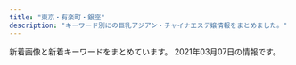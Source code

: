 ```yaml
---
title: "東京・有楽町・銀座"
description: "キーワード別にの巨乳アジアン・チャイナエステ嬢情報をまとめました。"
---
```


新着画像と新着キーワードをまとめています。
2021年03月07日の情報です。

<DmmAffiliateIns />
<KeywordTable
  shops={
    [
    {
        "name": "\u3086\u3089\u308a\u9999",
        "url": "http://yurarika.work/",
        "keywords": {
            "C": 14,
            "85": 10,
            "88": 6,
            "D": 6,
            "86": 4
        },
        "img_links": [
            "http://yurarika.work/staff/rara.jpg",
            "http://yurarika.work/staff/aya1.jpg",
            "http://yurarika.work/staff/rara2.jpg",
            "http://yurarika.work/img/all/loader.png",
            "http://yurarika.work/staff/mika1.jpg",
            "http://yurarika.work/staff/mika2.jpg",
            "http://yurarika.work/staff/rara1.jpg",
            "http://yurarika.work/staff/aya2.jpg",
            "http://yurarika.work/staff/mirai1.jpg",
            "http://yurarika.work/staff/aya.jpg",
            "http://yurarika.work/staff/mika.jpg",
            "http://yurarika.work/staff/mirai.jpg",
            "http://yurarika.work/staff/mirai2.jpg"
        ],
        "station": "\u6c34\u5929\u5bae\u524d\u99c58\u756a\u51fa\u53e3"
    },
    {
        "url": "http://cocosia-massage.work/",
        "name": "COCOSIA",
        "station": "\u4eba\u5f62\u753a\u99c5A1\u51fa\u53e3",
        "img_links": [
            "http://cocosia-massage.work/img/conc.jpg",
            "http://cocosia-massage.work/img/st1.jpg",
            "http://cocosia-massage.work/img/cncp.jpg",
            "http://cocosia-massage.work/img/st2.jpg",
            "http://cocosia-massage.work/sp/img/acc.jpg",
            "http://cocosia-massage.work/sp/img/t-t.jpg",
            "http://cocosia-massage.work/sp/img/sys.jpg",
            "http://cocosia-massage.work/img/st3.jpg",
            "http://cocosia-massage.work/sp/img/st2.jpg",
            "http://cocosia-massage.work/img/sta6.jpg",
            "http://cocosia-massage.work/img/news.jpg",
            "http://cocosia-massage.work/sp/img/st1.jpg",
            "http://cocosia-massage.work/img/sta4.jpg",
            "http://cocosia-massage.work/img/head2.jpg",
            "http://cocosia-massage.work/sp/img/cam2.jpg",
            "http://cocosia-massage.work/sp/img/cam4.jpg",
            "http://cocosia-massage.work/sp/img/p-6.jpg",
            "http://cocosia-massage.work/img/r9.jpg",
            "http://cocosia-massage.work/sp/img/p-5.jpg",
            "http://cocosia-massage.work/sp/img/t-s.jpg",
            "http://cocosia-massage.work/sp/img/cam3.jpg",
            "http://cocosia-massage.work/img/xmas.png",
            "http://cocosia-massage.work/sp/img/st4.jpg",
            "http://cocosia-massage.work/img/sta3.jpg",
            "http://cocosia-massage.work/sp/img/t-r.jpg",
            "http://cocosia-massage.work/sp/img/info.jpg",
            "http://cocosia-massage.work/sp/img/p-4.jpg",
            "http://cocosia-massage.work/sp/img/botton.jpg",
            "http://cocosia-massage.work/sp/img/t-t2.jpg",
            "http://cocosia-massage.work/sp/img/p-3.jpg",
            "http://cocosia-massage.work/sp/img/st6.jpg",
            "http://cocosia-massage.work/img/nos.jpg",
            "http://cocosia-massage.work/img/sta1.jpg",
            "http://cocosia-massage.work/sp/img/rec.jpg",
            "http://cocosia-massage.work/img/acc.jpg",
            "http://cocosia-massage.work/sp/img/st3.jpg",
            "http://cocosia-massage.work/img/newf.jpg",
            "http://cocosia-massage.work/img/fla-2.jpg",
            "http://cocosia-massage.work/sp/img/cam1.jpg",
            "http://cocosia-massage.work/img/st4.jpg",
            "http://cocosia-massage.work/sp/img/pc.jpg",
            "http://cocosia-massage.work/sp/img/qr.jpg",
            "http://cocosia-massage.work/sp/img/st5.jpg",
            "http://cocosia-massage.work/img/st6.jpg",
            "http://cocosia-massage.work/img/st5.jpg",
            "http://cocosia-massage.work/img/sta5.jpg",
            "http://cocosia-massage.work/img/sta2.jpg",
            "http://cocosia-massage.work/img/fla-1.jpg"
        ],
        "keywords": {
            "C": 22,
            "D": 8,
            "85": 16,
            "E": 2,
            "87": 2,
            "88": 5,
            "F": 5
        }
    },
    {
        "img_links": [
            "http://koikst.xyz/_src/20886235/t02200330_0640096013249885015.jpg",
            "http://koikst.xyz/_src/51067433/wechatimg726.jpg",
            "http://koikst.xyz/_src/20886287/9c88380aa0315ec9292225a3223d62d9.jpg",
            "http://koikst.xyz/_src/20886231/_dsf0770_pp.jpg",
            "http://koikst.xyz/_src/20886035/up.png",
            "http://koikst.xyz/_src/20886066/slider2.png",
            "http://koikst.xyz/_src/20886009/img_2917.jpg",
            "http://koikst.xyz/_src/20886065/index_38.png",
            "http://koikst.xyz/_src/20886008/_k3_6019.jpg",
            "http://koikst.xyz/_src/20886092/therapist-ito.jpg",
            "http://sunflower.jp.net/6.jpg",
            "http://koikst.xyz/_src/20886310/wechatimg405.jpg",
            "http://koikst.xyz/_src/20886233/906ab10dd05fdcaee1fa99bd6e5779ea.jpg",
            "http://koikst.xyz/_src/20886308/t02200330_0640096013249885015.jpg",
            "http://sunflower.jp.net/5.jpg",
            "http://koikst.xyz/_src/51067437/wechatimg724.jpg",
            "http://koikst.xyz/_src/20885997/up.png",
            "http://koikst.xyz/_src/20886061/index_34.png",
            "http://koikst.xyz/_src/20886111/_dsf0778_pp.jpg",
            "http://koikst.xyz/_src/20886211/07958eda583eff2b24876adf03c0a434.jpg",
            "http://koikst.xyz/_src/20886300/media-20170919.jpg",
            "http://koikst.xyz/_src/20885836/sign.jpg",
            "http://sunflower.jp.net/3.jpg",
            "http://koikst.xyz/_src/51067435/wechatimg725.jpg",
            "http://koikst.xyz/_src/20886006/wechatimg36.jpg",
            "http://koikst.xyz/_src/20885811/up.png",
            "http://koikst.xyz/_src/20885845/up.png",
            "http://koikst.xyz/_src/20886058/sign.png",
            "http://koikst.xyz/_src/20886062/index_35.png",
            "http://koikst.xyz/_src/20886283/img20170527114635169213.png",
            "http://koikst.xyz/_src/20886060/index_33.png",
            "http://koikst.xyz/_src/20886229/_dsf0778_pp.jpg",
            "http://koikst.xyz/_src/20886019/up.png",
            "http://koikst.xyz/_src/20886222/up.png",
            "http://koikst.xyz/_src/20886303/07958eda583eff2b24876adf03c0a434.jpg",
            "http://koikst.xyz/_src/20886103/up.png",
            "http://koikst.xyz/_src/51067440/wechatimg723.jpg",
            "http://koikst.xyz/_src/20886122/up.png",
            "http://koikst.xyz/_src/20886059/sign.png",
            "http://koikst.xyz/_src/20886063/index_36.png",
            "http://koikst.xyz/_src/20886007/_k3_6020.jpg",
            "http://koikst.xyz/_src/20885828/up.png",
            "http://koikst.xyz/_src/20886005/wechatimg35.jpg",
            "http://koikst.xyz/_src/21089124/img20180325193504865361.png",
            "http://koikst.xyz/_src/20886148/therapist-ito.jpg",
            "http://koikst.xyz/_src/20885809/www.cman.png",
            "http://koikst.xyz/_src/20886010/img_3017.jpg",
            "http://sunflower.jp.net/1.jpg",
            "http://koikst.xyz/_src/20886305/therapist-ito.jpg",
            "http://koikst.xyz/_src/20886064/index_37.png",
            "http://koikst.xyz/_src/20991736/t02200330_0640096013249885015.jpg",
            "http://sunflower.jp.net/2.jpg"
        ],
        "station": "JR\u6771\u4eac\u99c5\u516b\u91cd\u6d32\u53e3",
        "keywords": {
            "C": 2,
            "85": 2,
            "E": 3,
            "89": 3
        },
        "url": "http://koikst.xyz/",
        "name": "\u60a0"
    },
    {
        "img_links": [
            "https://melodyspa.tokyo/images/share/pagetop.png",
            "https://melodyspa.tokyo/images/st/yuna.jpg",
            "https://melodyspa.tokyo/images/st/you.jpg",
            "https://melodyspa.tokyo/images/st/yuna2.jpg",
            "https://melodyspa.tokyo/images/st/you2.jpg",
            "https://melodyspa.tokyo/images/st/mina2.jpg",
            "https://melodyspa.tokyo/images/st/ringo.jpg",
            "https://melodyspa.tokyo/images/st/yuna1.jpg",
            "https://melodyspa.tokyo/images/st/rui.jpg",
            "https://melodyspa.tokyo/images/st/miho.jpg",
            "https://melodyspa.tokyo/images/st/rara2.jpg",
            "https://melodyspa.tokyo/images/st/rui2.jpg",
            "https://melodyspa.tokyo/images/st/risa.jpg",
            "https://melodyspa.tokyo/images/st/you3.jpg",
            "https://melodyspa.tokyo/images/topimage/topimage.jpg",
            "https://melodyspa.tokyo/images/st/mina.jpg"
        ],
        "station": "JR\u65b0\u65e5\u672c\u6a4b\u99c56\u756a\u51fa\u53e3",
        "name": "Melody Spa -\u30e1\u30ed\u30c7\u30a3 \u30b9\u30d1-",
        "keywords": {
            "F": 2,
            "C": 30,
            "86": 4
        },
        "url": "https://melodyspa.tokyo/"
    },
    {
        "img_links": [
            "http://ginzamassage.net/user_data/00000121.jpg",
            "http://ginzamassage.net/user_data/00000235.jpg",
            "http://ginzamassage.net/user_data/00000216.jpg",
            "http://ginzamassage.net/user_data/00000146.jpg",
            "http://ginzamassage.net/user_data/00000140.jpg",
            "http://ginzamassage.net/user_data/00000148.png",
            "http://ginzamassage.net/user_data/00000232.jpg",
            "http://ginzamassage.net/user_data/00000129.jpg",
            "http://ginzamassage.net/user_data/00000225.jpg",
            "http://ginzamassage.net/user_data/00000103.jpg",
            "http://ginzamassage.net/user_data/00000099.jpg",
            "http://ginzamassage.net/user_data/00000139.jpg",
            "http://ginzamassage.net/user_data/00000123.jpg",
            "http://ginzamassage.net/user_data/00000114.jpg",
            "http://ginzamassage.net/user_data/00000233.jpg",
            "http://ginzamassage.net/user_data/00000117.jpg",
            "http://ginzamassage.net/user_data/00000109.jpg",
            "http://ginzamassage.net/user_data/00000238.jpg",
            "http://ginzamassage.net/user_data/00000127.jpg",
            "http://ginzamassage.net/user_data/00000218.jpg",
            "http://ginzamassage.net/user_data/00000144.jpg",
            "http://ginzamassage.net/user_data/00000138.jpg",
            "http://ginzamassage.net/user_data/00000145.jpg",
            "http://ginzamassage.net/user_data/00000131.jpg",
            "http://ginzamassage.net/user_data/00000105.jpg",
            "http://ginzamassage.net/user_data/00000106.jpg",
            "http://ginzamassage.net/user_data/00000142.jpg",
            "http://ginzamassage.net/user_data/00000136.jpg",
            "http://ginzamassage.net/user_data/00000097.jpg",
            "http://ginzamassage.net/user_data/00000132.jpg",
            "http://ginzamassage.net/user_data/00000141.jpg",
            "http://ginzamassage.net/images/1.jpg",
            "http://ginzamassage.net/user_data/00000147.jpg",
            "http://ginzamassage.net/user_data/00000104.jpg",
            "http://ginzamassage.net/user_data/00000228.jpg",
            "http://ginzamassage.net/user_data/00000115.jpg",
            "http://ginzamassage.net/user_data/00000184.jpg",
            "http://ginzamassage.net/user_data/00000143.jpg",
            "http://ginzamassage.net/user_data/00000126.jpg",
            "http://ginzamassage.net/user_data/00000100.jpg",
            "http://ginzamassage.net/user_data/00000217.jpg",
            "http://ginzamassage.net/images/noimg.png",
            "http://ginzamassage.net/user_data/00000102.jpg",
            "http://ginzamassage.net/user_data/00000237.jpg",
            "http://ginzamassage.net/user_data/00000133.jpg",
            "http://ginzamassage.net/user_data/00000149.jpg",
            "http://ginzamassage.net/user_data/00000134.jpg",
            "http://ginzamassage.net/user_data/00000130.jpg",
            "http://ginzamassage.net/user_data/00000125.jpg",
            "http://ginzamassage.net/user_data/00000135.jpg",
            "http://ginzamassage.net/user_data/00000124.jpg",
            "http://ginzamassage.net/user_data/00000153.jpg",
            "http://ginzamassage.net/user_data/00000128.jpg",
            "http://ginzamassage.net/user_data/00000226.jpg",
            "http://ginzamassage.net/user_data/00000101.jpg",
            "http://ginzamassage.net/user_data/00000116.jpg",
            "http://ginzamassage.net/user_data/00000137.jpg"
        ],
        "name": "\u91d1\u306e\u83ef",
        "station": "\u6771\u9280\u5ea7\u99c55\u756a\u51fa\u53e3",
        "url": "http://ginzamassage.net",
        "keywords": {
            "\u80f8": 7,
            "\u4e73": 1
        }
    },
    {
        "url": "http://tokyo-relaxtime.asia/",
        "name": "Evergrace-\u30a8\u30d0\u30fc\u30b0\u30ec\u30fc\u30b9-",
        "station": "\u6771\u65e5\u672c\u6a4b\u99c5A2\u51fa\u53e3",
        "keywords": {},
        "img_links": [
            "http://tokyo-relaxtime.asia/img/cast/miki-01.jpg",
            "http://tokyo-relaxtime.asia/img/cast/ai-01.jpg",
            "http://tokyo-relaxtime.asia/img/tw_mark.png",
            "http://tokyo-relaxtime.asia/img/slick/st-1.jpg",
            "http://tokyo-relaxtime.asia/img/cast/yuka-02.jpg",
            "http://tokyo-relaxtime.asia/img/interior/lobby-1.jpg",
            "http://tokyo-relaxtime.asia/img/slick/st-4.jpg",
            "http://tokyo-relaxtime.asia/img/cast/ai-02.jpg",
            "http://tokyo-relaxtime.asia/img/cast/alice-01.jpg",
            "http://tokyo-relaxtime.asia/img/cast/momo-03.jpg",
            "http://tokyo-relaxtime.asia/img/slick/st-3.jpg",
            "http://tokyo-relaxtime.asia/img/cast/ai-03.jpg",
            "http://tokyo-relaxtime.asia/img/slick/st-6.jpg",
            "http://tokyo-relaxtime.asia/img/interior/corridor-1.jpg",
            "http://tokyo-relaxtime.asia/img/cast/alice-03.jpg",
            "http://tokyo-relaxtime.asia/img/cast/yuka-03.jpg",
            "http://tokyo-relaxtime.asia/img/cast/momo-04.jpg",
            "http://tokyo-relaxtime.asia/img/cast/momo-02.jpg",
            "http://tokyo-relaxtime.asia/img/cast/miki-04.jpg",
            "http://tokyo-relaxtime.asia/img/cast/miki-02.jpg",
            "http://tokyo-relaxtime.asia/img/cast/ai-04.jpg",
            "http://tokyo-relaxtime.asia/img/cast/yuka-01.jpg",
            "http://tokyo-relaxtime.asia/img/cast/alice-04.jpg",
            "http://tokyo-relaxtime.asia/img/cast/alice-02.jpg",
            "http://tokyo-relaxtime.asia/img/cast/miki-03.jpg",
            "http://tokyo-relaxtime.asia/img/cast/yuka-04.jpg",
            "http://tokyo-relaxtime.asia/img/cast/momo-01.jpg",
            "http://tokyo-relaxtime.asia/img/slick/st-5.jpg"
        ]
    },
    {
        "keywords": {
            "86": 100,
            "85": 25,
            "D": 125
        },
        "url": "https://mens-esthe.jpn.vin/",
        "station": "JR\u6771\u4eac\u99c5\u516b\u91cd\u6d32\u5317\u53e3",
        "name": "\u6771\u4eac\u65e5\u672c\u6a4b\u30e1\u30f3\u30ba\u30a8\u30b9\u30c6",
        "img_links": [
            "https://mens-esthe.jpn.vin/images/sp_photo_1.jpg",
            "https://mens-esthe.jpn.vin/images/nav_link05.png",
            "https://mens-esthe.jpn.vin/images/sp_tit_pick.jpg",
            "https://mens-esthe.jpn.vin/images/nav_link02.png",
            "https://mens-esthe.jpn.vin/images/sp_tit_info.jpg",
            "https://mens-esthe.jpn.vin/images/sp_tit_staff.jpg",
            "https://mens-esthe.jpn.vin/images/nav_link04.png",
            "https://mens-esthe.jpn.vin/photos/sites/4/2020/12/2020121102501422.jpg",
            "https://mens-esthe.jpn.vin/images/nav_link08.png",
            "https://mens-esthe.jpn.vin/images/room1.jpg",
            "https://mens-esthe.jpn.vin/images/tit_pick.jpg",
            "https://mens-esthe.jpn.vin/images/tit_face.jpg",
            "https://mens-esthe.jpn.vin/images/photo_1.jpg",
            "https://mens-esthe.jpn.vin/images/nav_link06.png",
            "https://mens-esthe.jpn.vin/photos/sites/4/2020/12/2020121102464663.jpg",
            "https://mens-esthe.jpn.vin/images/nav_link03.png",
            "https://mens-esthe.jpn.vin/images/sp_end.png",
            "https://mens-esthe.jpn.vin/images/tit_staff.jpg",
            "https://mens-esthe.jpn.vin/photos/sites/4/2020/12/2020121102483539.jpg",
            "https://mens-esthe.jpn.vin/images/tit_staff02.jpg",
            "https://mens-esthe.jpn.vin/images/navbar-top.jpg",
            "https://mens-esthe.jpn.vin/images/room2.jpg",
            "https://mens-esthe.jpn.vin/photos/sites/4/2020/12/2020121102462172.jpg",
            "https://mens-esthe.jpn.vin/images/sp_tit_link.jpg",
            "https://mens-esthe.jpn.vin/images/nav_link07.png",
            "https://mens-esthe.jpn.vin/images/nav_link01.png",
            "https://mens-esthe.jpn.vin/images/side_mobile.jpg",
            "https://mens-esthe.jpn.vin/images/tit_link.jpg",
            "https://mens-esthe.jpn.vin/images/end.png",
            "https://mens-esthe.jpn.vin/images/top.png",
            "https://mens-esthe.jpn.vin/photos/sites/4/2020/12/202012110248090.jpg",
            "https://mens-esthe.jpn.vin/images/tit_info.jpg",
            "https://mens-esthe.jpn.vin/images/sp_tit_staff02.jpg"
        ]
    },
    {
        "img_links": [
            "http://arm-heal.com/i/files/homeimg.jpg",
            "http://arm-heal.com/img/ttl_rec.png",
            "http://arm-heal.com/staff/miya/01mb.jpg",
            "http://arm-heal.com/staff/yuki/01.jpg",
            "http://arm-heal.com/staff/emi/01mb.jpg",
            "http://arm-heal.com/pic/topimg5.png",
            "http://arm-heal.com/pic/topimg3.png",
            "http://arm-heal.com/staff/aya/01mb.jpg",
            "http://arm-heal.com/staff/emi/01.jpg",
            "http://arm-heal.com/staff/miki/01mb.jpg",
            "http://arm-heal.com/pic/topimg4.png",
            "http://arm-heal.com/staff/yuuyuu/01mb.jpg",
            "http://arm-heal.com/img/ttl_staff.jpg",
            "http://arm-heal.com/img/ttl_mobile.png",
            "http://arm-heal.com/pic/topimg2.png",
            "http://arm-heal.com/staff/aya/01.jpg",
            "http://arm-heal.com/pic/head.jpg",
            "http://arm-heal.com/staff/miya/01.jpg",
            "http://arm-heal.com/img/att.png",
            "http://arm-heal.com/staff/yuki/01mb.jpg",
            "http://arm-heal.com/pic/topimg1.png",
            "http://arm-heal.com/staff/miki/01.jpg",
            "http://arm-heal.com/staff/yuuyuu/01.jpg",
            "http://arm-heal.com/img/corona.png"
        ],
        "keywords": {
            "C": 15
        },
        "name": "\u7d05\u8449",
        "url": "http://arm-heal.com/",
        "station": "\u516b\u4e01\u5800\u99c5A5\u53e3"
    },
    {
        "url": "https://est-tiara.info/",
        "station": "\u6771\u9280\u5ea7\u99c5A7\u51fa\u53e3",
        "name": "Tiara-\u30c6\u30a4\u30a2\u30e9-",
        "keywords": {
            "87": 1,
            "C": 1,
            "D": 4,
            "89": 1,
            "E": 1
        },
        "img_links": [
            "https://est-tiara.info/staffPhoto/s20210304095845.jpg",
            "https://est-tiara.info/images/gallery/r6.jpg",
            "https://est-tiara.info/staffPhoto/b20210304095623.jpg",
            "https://est-tiara.info/staffPhoto/s20201016083614.jpg",
            "https://est-tiara.info/uploadfiles/Image/image(3).png",
            "https://est-tiara.info/uploadfiles/Image/image.png",
            "https://est-tiara.info/images/gallery/r5.jpg",
            "https://est-tiara.info/staffPhoto/s20201016083828.jpg",
            "https://est-tiara.info/images/gallery/r3.jpg",
            "https://est-tiara.info/uploadfiles/Image/image(1).png",
            "https://est-tiara.info/js/sliderLine/slide_prev.png",
            "https://est-tiara.info/images/mobile.png",
            "https://est-tiara.info/staffPhoto/s20210304095739.jpg",
            "https://est-tiara.info/staffPhoto/s20210304100121.jpg",
            "https://est-tiara.info/staffPhoto/s20210304095623.jpg",
            "https://est-tiara.info/images/gallery/r2.jpg",
            "https://est-tiara.info/staffPhoto/b20210304095739.jpg",
            "https://est-tiara.info/staffPhoto/b20201016083614.jpg",
            "https://est-tiara.info/images/gallery/r1.jpg",
            "https://est-tiara.info/uploadfiles/Image/campaignEstTiaraInfo.jpg",
            "https://est-tiara.info/uploadfiles/Image/image(4).png",
            "https://est-tiara.info/images/gallery/r8.jpg",
            "https://est-tiara.info/images/gallery/r7.jpg",
            "https://est-tiara.info/staffPhoto/s20210304100038.jpg",
            "https://est-tiara.info/images/returnBtn.png",
            "https://est-tiara.info/uploadfiles/Image/image(2).png",
            "https://est-tiara.info/staffPhoto/b20201016083828.jpg",
            "https://est-tiara.info/js/sliderLine/slide_next.png",
            "https://est-tiara.info/staffPhoto/b20210304100121.jpg",
            "https://est-tiara.info/staffPhoto/b20210304100038.jpg",
            "https://est-tiara.info/staffPhoto/b20210304095845.jpg",
            "https://est-tiara.info/images/gallery/r4.jpg"
        ]
    },
    {
        "name": "COMODO -\u30b3\u30e2\u30c9-",
        "station": "\u99ac\u55b0\u6a2a\u5c71\u99c5A2\u51fa\u53e3",
        "keywords": {
            "D": 8,
            "86": 1,
            "87": 7
        },
        "url": "http://www.comodo.relaxjp.info/",
        "img_links": [
            "http://www.comodo.relaxjp.info/files/010.jpg",
            "http://www.comodo.relaxjp.info/files/007-03.jpg",
            "http://www.comodo.relaxjp.info/files/013.jpg",
            "http://www.comodo.relaxjp.info/files/010-03.jpg",
            "http://www.comodo.relaxjp.info/images/s_staff.jpg",
            "http://www.comodo.relaxjp.info/files/013-03.jpg",
            "http://www.comodo.relaxjp.info/images/bj3.jpg",
            "http://www.comodo.relaxjp.info/files/011.jpg",
            "http://www.comodo.relaxjp.info/files/014.jpg",
            "http://www.comodo.relaxjp.info/files/012-02.jpg",
            "http://www.comodo.relaxjp.info/files/009-03.jpg",
            "http://www.comodo.relaxjp.info/files/009.jpg",
            "http://www.comodo.relaxjp.info/files/008-03.jpg",
            "http://www.comodo.relaxjp.info/files/007-02.jpg",
            "http://www.comodo.relaxjp.info/files/012.jpg",
            "http://www.comodo.relaxjp.info/files/008.jpg",
            "http://www.comodo.relaxjp.info/files/008-02.jpg",
            "http://www.comodo.relaxjp.info/files/014-03.jpg",
            "http://www.comodo.relaxjp.info/files/014-02.jpg",
            "http://www.comodo.relaxjp.info/files/010-02.jpg",
            "http://www.comodo.relaxjp.info/images/s_news.jpg",
            "http://www.comodo.relaxjp.info/files/009-02.jpg",
            "http://www.comodo.relaxjp.info/images/s_info.jpg",
            "http://www.comodo.relaxjp.info/files/013-02.jpg",
            "http://www.comodo.relaxjp.info/images/hua.jpg",
            "http://www.comodo.relaxjp.info/images/top.png",
            "http://www.comodo.relaxjp.info/files/012-03.jpg",
            "http://www.comodo.relaxjp.info/images/s_link.jpg",
            "http://www.comodo.relaxjp.info/files/011-02.jpg",
            "http://www.comodo.relaxjp.info/files/007.jpg",
            "http://www.comodo.relaxjp.info/files/011-03.jpg",
            "http://www.comodo.relaxjp.info/images/bj1.jpg"
        ]
    },
    {
        "img_links": [
            "http://toukasui.jpn.mn/photos/sites/49/2019/08/2019081010463794.jpg",
            "http://toukasui.jpn.mn/images/room1.jpg",
            "http://toukasui.jpn.mn/photos/sites/49/2020/09/202009151644200.jpg",
            "http://toukasui.jpn.mn/photos/sites/49/2019/06/2019061711394937.jpg",
            "http://toukasui.jpn.mn/images/top.jpg",
            "http://toukasui.jpn.mn/photos/sites/49/2019/09/2019091616543823.jpg",
            "http://toukasui.jpn.mn/images/pick.jpg",
            "http://toukasui.jpn.mn/photos/sites/49/2018/11/2018111701424587.jpg",
            "http://toukasui.jpn.mn/photos/sites/49/2019/03/2019030615101559.jpg",
            "http://toukasui.jpn.mn/photos/sites/49/2019/02/2019020710305082.jpg",
            "http://toukasui.jpn.mn/images/room3.jpg",
            "http://toukasui.jpn.mn/images/room2.jpg",
            "http://toukasui.jpn.mn/images/room4.jpg",
            "http://toukasui.jpn.mn/images/mobile.jpg",
            "http://toukasui.jpn.mn/images/s_staff.png",
            "http://toukasui.jpn.mn/photos/sites/49/2018/11/2018110702420266.jpg",
            "http://toukasui.jpn.mn/photos/sites/49/2019/08/2019082510480041.jpg",
            "http://toukasui.jpn.mn/photos/sites/49/2018/12/2018121411170742.jpg",
            "http://toukasui.jpn.mn/photos/sites/49/2019/11/2019111002374421.jpg",
            "http://toukasui.jpn.mn/images/face.jpg",
            "http://toukasui.jpn.mn/photos/sites/49/2019/02/2019021519245846.jpg",
            "http://toukasui.jpn.mn/photos/sites/49/2019/07/2019070111270334.jpg",
            "http://toukasui.jpn.mn/images/news.jpg"
        ],
        "keywords": {
            "86": 7,
            "F": 1,
            "89": 1,
            "87": 2,
            "E": 3,
            "85": 2,
            "D": 9,
            "88": 1
        },
        "station": "\u6771\u9280\u5ea7\u99c55\u756a\u51fa\u53e3",
        "url": "http://toukasui.jpn.mn/",
        "name": "\u6843\u82b1\u6c34*\u3068\u3046\u304b\u3059\u3044"
    },
    {
        "keywords": {},
        "name": "\u5143\u6c17\u30e2\u30ea\u30e2\u30ea",
        "url": "http://www.kayabatyo-massage.work/",
        "img_links": [
            "http://www.kayabatyo-massage.work/staff/hinata.jpg",
            "http://www.kayabatyo-massage.work/images/recruit/nagare_03.jpg",
            "http://www.kayabatyo-massage.work/images/mainvisual_02.jpg",
            "http://www.kayabatyo-massage.work/images/mainvisual_01_s.jpg",
            "http://www.kayabatyo-massage.work/images/recruit/point_05.png",
            "http://www.kayabatyo-massage.work/images/recruit/point_04.png",
            "http://www.kayabatyo-massage.work/images/sw_home.png",
            "http://www.kayabatyo-massage.work/images/head_therapist.jpg",
            "http://www.kayabatyo-massage.work/staff/kaoru.jpg",
            "http://www.kayabatyo-massage.work/images/recruit/point_03.png",
            "http://www.kayabatyo-massage.work/images/mainvisual_01.jpg",
            "http://www.kayabatyo-massage.work/images/recruit/nagare_05.png",
            "http://www.kayabatyo-massage.work/images/sw_tel.png",
            "http://www.kayabatyo-massage.work/images/icon_ranking_02.png",
            "http://www.kayabatyo-massage.work/images/no_image.jpg",
            "http://www.kayabatyo-massage.work/images/recruit/nagare_02.jpg",
            "http://www.kayabatyo-massage.work/images/trigger.jpg",
            "http://www.kayabatyo-massage.work/images/recruit/point_07.png",
            "http://www.kayabatyo-massage.work/images/recruit/message_03.png",
            "http://www.kayabatyo-massage.work/images/recruit/nagare_06.png",
            "http://www.kayabatyo-massage.work/images/recruit/nagare_07.png",
            "http://www.kayabatyo-massage.work/images/recruit/point_08.png",
            "http://www.kayabatyo-massage.work/images/recruit/nagare_01.jpg",
            "http://www.kayabatyo-massage.work/staff/nanami.jpg",
            "http://www.kayabatyo-massage.work/images/recruit/req_03.jpg",
            "http://www.kayabatyo-massage.work/images/mainvisual_02_s.jpg",
            "http://www.kayabatyo-massage.work/images/recruit/point_09.png",
            "http://www.kayabatyo-massage.work/images/recruit/point_06.png",
            "http://www.kayabatyo-massage.work/images/recruit/sp_mainvisual.jpg",
            "http://www.kayabatyo-massage.work/images/icon_ranking_01.png",
            "http://www.kayabatyo-massage.work/images/head_interior.jpg",
            "http://www.kayabatyo-massage.work/images/icon_new.png",
            "http://www.kayabatyo-massage.work/images/icon_ranking_03.png"
        ],
        "station": "\u8305\u5834\u753a\u99c511\u756a\u51fa\u53e3"
    },
    {
        "img_links": [
            "http://luna-shine.info/uploads/lunashine/2015/04/1111_e589afe69cac1.jpg",
            "http://luna-shine.info/uploads/lunashine/2012/12/topview0.jpg",
            "http://luna-shine.info/uploads/lunashine/2019/04/e5beaee4bfa1e59bbee78987_2019031616274791.jpg",
            "http://luna-shine.info/uploads/lunashine/images/picup.png",
            "http://luna-shine.info/uploads/lunashine/2013/01/room-8.jpg",
            "http://luna-shine.info/uploads/lunashine/2019/07/qqe59bbee78987201504181707251.jpg",
            "http://luna-shine.info/uploads/lunashine/2014/05/naomi1-276x3583.jpg",
            "http://luna-shine.info/uploads/lunashine/2013/01/room-2.jpg",
            "http://luna-shine.info/uploads/lunashine/2013/01/room-5.jpg",
            "http://luna-shine.info/uploads/lunashine/2013/10/e381bfe382841_e589afe69cac.jpg",
            "http://luna-shine.info/uploads/lunashine/2019/05/e5beaee4bfa1e59bbee78987_201905171313091.jpg",
            "http://luna-shine.info/uploads/lunashine/2015/01/11.jpg",
            "http://luna-shine.info/uploads/lunashine/2014/06/9c1b42356edc1bb51d040e0a1783fa97.png",
            "http://luna-shine.info/uploads/lunashine/2012/12/topview1.jpg",
            "http://luna-shine.info/uploads/lunashine/2013/10/4_e589afe69cac.jpg",
            "http://luna-shine.info/uploads/lunashine/2014/05/naomi1-276x3584.jpg",
            "http://luna-shine.info/uploads/lunashine/2012/12/mobile.jpg",
            "http://luna-shine.info/uploads/lunashine/images/new_d.jpg",
            "http://luna-shine.info/uploads/lunashine/images/no-photo.jpg",
            "http://luna-shine.info/uploads/lunashine/2015/03/171f728230a16701d87b9e61ba70edf8.png",
            "http://luna-shine.info/uploads/lunashine/2015/06/image1-266x4001.jpg",
            "http://luna-shine.info/uploads/lunashine/2019/04/e5beaee4bfa1e59bbee78987_201903161627478.jpg",
            "http://luna-shine.info/uploads/lunashine/2013/11/e381afe3828be3818befbc92-1000x1333.jpg",
            "http://luna-shine.info/uploads/lunashine/2013/10/e381bfe3818d2_e589afe69cac.jpg",
            "http://luna-shine.info/uploads/lunashine/2013/01/room-7.jpg",
            "http://luna-shine.info/uploads/lunashine/2019/03/e5beaee4bfa1e59bbee78987_201903141535171.jpg",
            "http://luna-shine.info/uploads/lunashine/images/rq01.jpg",
            "http://luna-shine.info/uploads/lunashine/2019/04/tel.jpg",
            "http://luna-shine.info/uploads/lunashine/2017/04/22221.jpg",
            "http://luna-shine.info/uploads/lunashine/2015/03/8dbe4d07b4f1258c30f14b30e60c1466.png",
            "http://luna-shine.info/uploads/lunashine/2019/04/e5beaee4bfa1e59bbee78987_201903161627475.jpg",
            "http://luna-shine.info/uploads/lunashine/2013/01/room-9.jpg",
            "http://luna-shine.info/uploads/lunashine/2019/04/flash1.jpg",
            "http://luna-shine.info/uploads/lunashine/2018/05/2.jpg",
            "http://luna-shine.info/uploads/lunashine/2013/01/room-3.jpg",
            "http://luna-shine.info/uploads/lunashine/2016/12/img_4240.jpg",
            "http://luna-shine.info/uploads/lunashine/2019/04/bottom.jpg",
            "http://luna-shine.info/uploads/lunashine/2015/01/2_e589afe69cac.jpg",
            "http://luna-shine.info/uploads/lunashine/2013/01/qiu-1.jpg",
            "http://luna-shine.info/uploads/lunashine/2019/12/e5beaee4bfa1e59bbee78987_20191207154634.jpg",
            "http://luna-shine.info/uploads/lunashine/2014/05/22.jpg",
            "http://luna-shine.info/uploads/lunashine/2014/06/image-15.jpeg",
            "http://luna-shine.info/uploads/lunashine/2019/01/e5beaee4bfa1e59bbee78987_20190124144601.jpg",
            "http://luna-shine.info/uploads/lunashine/2012/12/topview4.jpg",
            "http://luna-shine.info/uploads/lunashine/2019/12/e5beaee4bfa1e59bbee78987_201912071546181.jpg",
            "http://luna-shine.info/uploads/lunashine/2015/03/123.jpg",
            "http://luna-shine.info/uploads/lunashine/2013/11/e381afe3828be3818b-1000x1333.jpg",
            "http://luna-shine.info/uploads/lunashine/2019/03/e5beaee4bfa1e59bbee78987_201903161627476.jpg",
            "http://luna-shine.info/uploads/lunashine/2012/12/topview3.jpg",
            "http://luna-shine.info/uploads/lunashine/2013/05/p1020464_e589afe69cac.jpg",
            "http://luna-shine.info/uploads/lunashine/2013/01/room-6.jpg",
            "http://luna-shine.info/uploads/lunashine/2013/01/img_0370_e589afe69cac-276x368.jpg",
            "http://luna-shine.info/uploads/lunashine/2014/04/image_e589afe69cac.png",
            "http://luna-shine.info/uploads/lunashine/2013/01/room-10.jpg",
            "http://luna-shine.info/uploads/lunashine/2013/03/img_0522_e589afe69cac-1000x1333.jpg",
            "http://luna-shine.info/uploads/lunashine/2013/10/e38182e38286e381bf3_e589afe69cac.jpg",
            "http://luna-shine.info/uploads/lunashine/2013/01/room-11.jpg",
            "http://luna-shine.info/uploads/lunashine/2015/03/12344780f_e589afe69cac.jpg",
            "http://luna-shine.info/uploads/lunashine/2013/10/e381bfe38286e3818d-5_e589afe69cac.jpg",
            "http://luna-shine.info/uploads/lunashine/2015/09/1-12041z120344c1_e589afe69cac_e589afe69cac.jpg",
            "http://luna-shine.info/uploads/lunashine/2015/01/0.jpg",
            "http://luna-shine.info/uploads/lunashine/2013/01/room-1.jpg",
            "http://luna-shine.info/uploads/lunashine/2019/05/e5beaee4bfa1e59bbee78987_20190517131309.jpg",
            "http://luna-shine.info/uploads/lunashine/2012/12/mailmaka.jpg",
            "http://luna-shine.info/uploads/lunashine/2015/03/11111.jpg",
            "http://luna-shine.info/uploads/lunashine/2015/04/1111_e589afe69cac.jpg",
            "http://luna-shine.info/uploads/lunashine/2013/01/img_0427_e589afe69cac-276x368.jpg",
            "http://luna-shine.info/uploads/lunashine/2014/06/image-14.jpeg",
            "http://luna-shine.info/uploads/lunashine/2016/11/31.jpg",
            "http://luna-shine.info/uploads/lunashine/images/new_tit.jpg",
            "http://luna-shine.info/uploads/lunashine/2020/01/e5beaee4bfa1e59bbee78987_20190517131309.jpg",
            "http://luna-shine.info/uploads/lunashine/images/rq03.jpg",
            "http://luna-shine.info/uploads/lunashine/2015/12/qqe59bbee7898720151214133747.jpg"
        ],
        "keywords": {
            "88": 21,
            "89": 21,
            "C": 12,
            "86": 6,
            "E": 13,
            "87": 12,
            "85": 6,
            "82": 3,
            "81": 3,
            "F": 6,
            "84": 3,
            "\u80f8": 2,
            "\u30bb\u30af\u30b7\u30fc": 1,
            "D": 30,
            "G": 6
        },
        "name": "\u30eb\u30ca\u30b7\u30e3\u30a4\u30f3",
        "station": "\u5c0f\u4f1d\u99ac\u753a\u99c53\u756a\u51fa\u53e3",
        "url": "http://luna-shine.info/"
    },
    {
        "station": "\u9280\u5ea7\u99c5A5\u51fa\u53e3",
        "name": "Angel Love",
        "keywords": {
            "85": 5,
            "D": 20,
            "86": 5,
            "87": 10
        },
        "img_links": [
            "https://angel-love.tyo.cm/images/top.jpg",
            "https://angel-love.tyo.cm/images/info.jpg",
            "https://angel-love.tyo.cm/images/room4.jpg",
            "https://angel-love.tyo.cm/images/s1.jpg",
            "https://angel-love.tyo.cm/images/news_bj3.jpg",
            "https://angel-love.tyo.cm/images/mobile.jpg",
            "https://angel-love.tyo.cm/images/s_staff.png",
            "https://angel-love.tyo.cm/photos/sites/27/2021/02/2021021606344273.jpg",
            "https://angel-love.tyo.cm/photos/sites/27/2021/02/2021021606263617.jpg",
            "https://angel-love.tyo.cm/images/s_news.jpg",
            "https://angel-love.tyo.cm/photos/sites/27/2021/02/2021021603162366.jpg",
            "https://angel-love.tyo.cm/images/room1.jpg",
            "https://angel-love.tyo.cm/images/room3.jpg",
            "https://angel-love.tyo.cm/images/s3.jpg",
            "https://angel-love.tyo.cm/photos/sites/27/2021/02/2021021603162127.jpg",
            "https://angel-love.tyo.cm/images/room2.jpg",
            "https://angel-love.tyo.cm/photos/sites/27/2021/02/2021021603212172.jpg",
            "https://angel-love.tyo.cm/images/news_bj1.jpg"
        ],
        "url": "https://angel-love.tyo.cm/"
    },
    {
        "station": "\u8305\u5834\u753a\u99c510\u756a\u51fa\u53e3",
        "name": "\u6975\u4e0a\u30e1\u30f3\u30ba\u30a2\u30ed\u30de\u65e5\u672c\u6a4b",
        "keywords": {},
        "img_links": [],
        "url": "https://aroma.tyo.cm/"
    },
    {
        "img_links": [
            "http://sweet-massage.work/img/s7.jpg",
            "http://sweet-massage.work/img/sta2.jpg",
            "http://sweet-massage.work/img/nos.jpg",
            "http://sweet-massage.work/sp/img/add2.jpg",
            "http://sweet-massage.work/sp/img/st05.jpg",
            "http://sweet-massage.work/img/st06.jpg",
            "http://sweet-massage.work/img/st7.jpg",
            "http://sweet-massage.work/img/st01.jpg",
            "http://sweet-massage.work/img/st1.jpg",
            "http://sweet-massage.work/sp/img/st5.jpg",
            "http://sweet-massage.work/sp/img/st7.jpg",
            "http://sweet-massage.work/img/s4.jpg",
            "http://sweet-massage.work/sp/img/add.jpg",
            "http://sweet-massage.work/sp/img/info.jpg",
            "http://sweet-massage.work/img/st07.jpg",
            "http://sweet-massage.work/img/sta5.jpg",
            "http://sweet-massage.work/sp/img/t-t.jpg",
            "http://sweet-massage.work/sp/img/st005.jpg",
            "http://sweet-massage.work/img/sta7.jpg",
            "http://sweet-massage.work/sp/img/st07.jpg",
            "http://sweet-massage.work/sp/img/s6.jpg",
            "http://sweet-massage.work/sp/img/pc.jpg",
            "http://sweet-massage.work/img/sta3.jpg",
            "http://sweet-massage.work/img/s2.jpg",
            "http://sweet-massage.work/sp/img/st6.jpg",
            "http://sweet-massage.work/sp/img/t-o.jpg",
            "http://sweet-massage.work/img/st005.jpg",
            "http://sweet-massage.work/sp/img/pic.jpg",
            "http://sweet-massage.work/img/st4.jpg",
            "http://sweet-massage.work/sp/img/t-r.jpg",
            "http://sweet-massage.work/sp/img/st04.jpg",
            "http://sweet-massage.work/sp/img/tel.jpg",
            "http://sweet-massage.work/img/s3.jpg",
            "http://sweet-massage.work/sp/img/t-a.jpg",
            "http://sweet-massage.work/sp/img/s5.jpg",
            "http://sweet-massage.work/img/sta1.jpg",
            "http://sweet-massage.work/sp/img/st06.jpg",
            "http://sweet-massage.work/sp/img/botton.jpg",
            "http://sweet-massage.work/sp/img/sys.jpg",
            "http://sweet-massage.work/img/m1.png",
            "http://sweet-massage.work/sp/img/time.jpg",
            "http://sweet-massage.work/img/s5.jpg",
            "http://sweet-massage.work/img/st02.jpg",
            "http://sweet-massage.work/sp/img/t-s.jpg",
            "http://sweet-massage.work/sp/img/s4.jpg",
            "http://sweet-massage.work/img/mobile-1.png",
            "http://sweet-massage.work/img/sta6.jpg",
            "http://sweet-massage.work/img/st6.jpg",
            "http://sweet-massage.work/img/s6.jpg",
            "http://sweet-massage.work/sp/img/st1.jpg",
            "http://sweet-massage.work/img/sta4.jpg",
            "http://sweet-massage.work/sp/img/s7.jpg",
            "http://sweet-massage.work/sp/img/st01.jpg",
            "http://sweet-massage.work/sp/img/tit.jpg",
            "http://sweet-massage.work/img/st5.jpg",
            "http://sweet-massage.work/img/foot-body.jpg",
            "http://sweet-massage.work/img/st05.jpg",
            "http://sweet-massage.work/sp/img/st4.jpg",
            "http://sweet-massage.work/sp/img/st3.jpg",
            "http://sweet-massage.work/img/s1.jpg",
            "http://sweet-massage.work/sp/img/st03.jpg",
            "http://sweet-massage.work/img/st3.jpg",
            "http://sweet-massage.work/img/st2.jpg",
            "http://sweet-massage.work/sp/img/st02.jpg",
            "http://sweet-massage.work/sp/img/st2.jpg",
            "http://sweet-massage.work/img/st03.jpg",
            "http://sweet-massage.work/img/st04.jpg"
        ],
        "url": "http://sweet-massage.work/",
        "station": "\u8305\u5834\u753a\u99c53\u756a\u51fa\u53e3",
        "keywords": {
            "C": 6,
            "85": 6,
            "88": 3,
            "89": 3,
            "E": 6,
            "86": 9,
            "D": 9
        },
        "name": "Sweet"
    },
    {
        "url": "http://www.hitomebore.esjp.info/",
        "keywords": {
            "85": 6,
            "88": 3,
            "C": 6,
            "D": 27,
            "86": 18,
            "87": 6
        },
        "station": "\u65b0\u5bcc\u753a\u99c53\u756a\u51fa\u53e3",
        "img_links": [
            "http://www.hitomebore.esjp.info/files/010.jpg",
            "http://www.hitomebore.esjp.info/images/m1.jpg",
            "http://www.hitomebore.esjp.info/images/m4.jpg",
            "http://www.hitomebore.esjp.info/files/007.jpg",
            "http://www.hitomebore.esjp.info/files/013.jpg",
            "http://www.hitomebore.esjp.info/files/012.jpg",
            "http://www.hitomebore.esjp.info/files/014.jpg",
            "http://www.hitomebore.esjp.info/files/016.jpg",
            "http://www.hitomebore.esjp.info/files/011.jpg",
            "http://www.hitomebore.esjp.info/images/m2.jpg",
            "http://www.hitomebore.esjp.info/files/015.jpg",
            "http://www.hitomebore.esjp.info/files/009.jpg",
            "http://www.hitomebore.esjp.info/images/m3.jpg",
            "http://www.hitomebore.esjp.info/images/btn2.png",
            "http://www.hitomebore.esjp.info/files/002.jpg",
            "http://www.hitomebore.esjp.info/images/mainImg2.jpg",
            "http://www.hitomebore.esjp.info/images/mainImg_sub.jpg",
            "http://www.hitomebore.esjp.info/files/008.jpg"
        ],
        "name": "\u3072\u3068\u3081\u307c\u308c"
    },
    {
        "url": "http://esthe-aroma.com/",
        "station": "\u99ac\u55b0\u6a2a\u5c71\u99c5A2\u51fa\u53e3",
        "name": "Miss.9\uff5e\u30df\u30b9.\u30ad\u30e5\u30a6\uff5e",
        "keywords": {
            "C": 2,
            "86": 13,
            "E": 1,
            "D": 10
        },
        "img_links": [
            "http://esthe-aroma.com/images/qrc.jpg",
            "http://esthe-aroma.com/images/icon_tel.png",
            "http://esthe-aroma.com/images/cg04.jpg",
            "http://esthe-aroma.com/images/cg02.jpg",
            "http://esthe-aroma.com/images/photo03.jpg",
            "http://esthe-aroma.com/images/cg12.jpg",
            "http://esthe-aroma.com/images/cg03.jpg",
            "http://esthe-aroma.com/images/btn2.png",
            "http://esthe-aroma.com/images/icon_staff.png",
            "http://esthe-aroma.com/images/cg11.jpg",
            "http://esthe-aroma.com/images/end-info.png",
            "http://esthe-aroma.com/images/cg06.jpg",
            "http://esthe-aroma.com/images/cg05.jpg",
            "http://esthe-aroma.com/images/photo02.jpg",
            "http://esthe-aroma.com/images/icon_info.png",
            "http://esthe-aroma.com/images/cg08.jpg",
            "http://esthe-aroma.com/images/icon_concept.png",
            "http://esthe-aroma.com/images/icon_top.png",
            "http://esthe-aroma.com/images/photo01.jpg",
            "http://esthe-aroma.com/images/cg10.jpg",
            "http://esthe-aroma.com/images/cg07.jpg",
            "http://esthe-aroma.com/images/cg13.jpg",
            "http://esthe-aroma.com/images/cg01.jpg",
            "http://esthe-aroma.com/images/cg09.jpg",
            "http://esthe-aroma.com/images/mainImg_sub.jpg"
        ]
    },
    {
        "name": "Dream",
        "keywords": {
            "88": 1,
            "\u30bb\u30af\u30b7\u30fc": 3
        },
        "url": "https://ningyocho-esthe.work/",
        "img_links": [
            "https://ningyocho-esthe.work/images/dream/common/credit_01.png",
            "https://ningyocho-esthe.work/images/dream/staff/13.jpg",
            "https://ningyocho-esthe.work/images/dream/common/gallery_02.png",
            "https://ningyocho-esthe.work/images/dream/common/gallery_07.png",
            "https://ningyocho-esthe.work/images/dream/staff/1.jpg",
            "https://ningyocho-esthe.work/images/dream/home/image_02.png",
            "https://ningyocho-esthe.work/images/dream/common/gallery_04.png",
            "https://ningyocho-esthe.work/images/dream/common/gallery_06.png",
            "https://ningyocho-esthe.work/images/dream/staff/\u30ca\u30ca.jpg",
            "https://ningyocho-esthe.work/images/dream/home/image_01.png",
            "https://ningyocho-esthe.work/images/dream/home/teaser.png",
            "https://ningyocho-esthe.work/images/dream/common/gallery_05.png",
            "https://ningyocho-esthe.work/images/dream/common/side_bnr_02.png",
            "https://ningyocho-esthe.work/images/dream/common/credit_03.png",
            "https://ningyocho-esthe.work/images/dream/common/gallery_03.png",
            "https://ningyocho-esthe.work/images/dream/common/side_bnr_01.png",
            "https://ningyocho-esthe.work/images/dream/staff/\u3042\u307f.jpg",
            "https://ningyocho-esthe.work/images/dream/common/header_info.png",
            "https://ningyocho-esthe.work/images/dream/common/gallery_09.png",
            "https://ningyocho-esthe.work/images/dream/staff/imgapp_3.jpg",
            "https://ningyocho-esthe.work/images/dream/home/image_03.png",
            "https://ningyocho-esthe.work/images/dream/common/gallery_01.png",
            "https://ningyocho-esthe.work/images/dream/staff/2.jpg",
            "https://ningyocho-esthe.work/images/dream/common/header_phone_pc.png",
            "https://ningyocho-esthe.work/images/dream/staff/imgapp6.jpg",
            "https://ningyocho-esthe.work/images/dream/staff/imgapp_1.jpg",
            "https://ningyocho-esthe.work/images/dream/common/credit_02.png",
            "https://ningyocho-esthe.work/images/dream/common/gallery_10.png",
            "https://ningyocho-esthe.work/images/dream/common/gallery_08.png",
            "https://ningyocho-esthe.work/images/dream/staff/3.jpg"
        ],
        "station": "\u4eba\u5f62\u753a\u99c5A1\u51fa\u53e3"
    },
    {
        "keywords": {
            "E": 5,
            "C": 9,
            "D": 12
        },
        "name": "Spa Ananda",
        "station": "\u8305\u5834\u753a\u99c52\u756a\u51fa\u53e3",
        "img_links": [
            "https://kayabacho-mensesthe.com/icon/yelp.png",
            "https://kayabacho-mensesthe.com/link/mens-esthe.png",
            "https://kayabacho-mensesthe.com/wp/wp-content/uploads/2019/07/misaki.jpg",
            "https://kayabacho-mensesthe.com/icon/twitter.png",
            "https://kayabacho-mensesthe.com/room/room-l6.jpg",
            "https://kayabacho-mensesthe.com/staff/aki-s1.jpg",
            "https://kayabacho-mensesthe.com/room/room-l8.jpg",
            "https://kayabacho-mensesthe.com/staff/nao-s1.jpg",
            "https://kayabacho-mensesthe.com/wp/wp-content/uploads/2019/08/mimi.jpg",
            "https://kayabacho-mensesthe.com/wp/wp-content/uploads/2019/12/misaki.jpg",
            "https://kayabacho-mensesthe.com/staff/mimi-s1.jpg",
            "https://kayabacho-mensesthe.com/staff/emi-s1.jpg",
            "https://kayabacho-mensesthe.com/icon/facebook.png",
            "https://kayabacho-mensesthe.com/images/top1.jpg",
            "https://kayabacho-mensesthe.com/images/main2.jpg",
            "https://kayabacho-mensesthe.com/wp/wp-content/uploads/2020/02/miyu.jpg",
            "https://kayabacho-mensesthe.com/wp/wp-content/uploads/2020/11/urara3.jpg",
            "https://kayabacho-mensesthe.com/images/main4.jpg",
            "https://kayabacho-mensesthe.com/wp/wp-content/uploads/2020/08/ayaka-1.jpg",
            "https://kayabacho-mensesthe.com/room/room-l3.jpg",
            "https://kayabacho-mensesthe.com/wp/wp-content/uploads/2019/12/mitsuki.jpg",
            "https://kayabacho-mensesthe.com/staff/yuna-s1.jpg",
            "https://kayabacho-mensesthe.com/wp/wp-content/uploads/2021/01/yuna.jpg",
            "https://kayabacho-mensesthe.com/images/top3.jpg",
            "https://kayabacho-mensesthe.com/room/room-l7.jpg",
            "https://kayabacho-mensesthe.com/room/room-l1.jpg",
            "https://kayabacho-mensesthe.com/wp/wp-content/uploads/2020/10/aki-s1-150x150.jpg",
            "https://kayabacho-mensesthe.com/images/main3.jpg",
            "https://kayabacho-mensesthe.com/staff/aoi-s1.jpg",
            "https://kayabacho-mensesthe.com/staff/miyu-s1.jpg",
            "https://kayabacho-mensesthe.com/staff/ayaka-s1.jpg",
            "https://kayabacho-mensesthe.com/room/room-l2.jpg",
            "https://kayabacho-mensesthe.com/images/main1.jpg",
            "https://kayabacho-mensesthe.com/images/clear.png",
            "https://kayabacho-mensesthe.com/images/flower.png",
            "https://kayabacho-mensesthe.com/images/mensesthe.jpg",
            "https://kayabacho-mensesthe.com/wp/wp-content/uploads/2020/12/yuki.jpg",
            "https://kayabacho-mensesthe.com/wp/wp-content/uploads/2019/12/emi.jpg",
            "https://kayabacho-mensesthe.com/images/footer-l.png",
            "https://kayabacho-mensesthe.com/images/footer-r.png",
            "https://kayabacho-mensesthe.com/icon/line.png",
            "https://kayabacho-mensesthe.com/room/room-l5.jpg",
            "https://kayabacho-mensesthe.com/room/room-l4.jpg",
            "https://kayabacho-mensesthe.com/staff/rin-s1.jpg",
            "https://kayabacho-mensesthe.com/wp/wp-content/uploads/2020/08/ayaka-1-200x300.jpg",
            "https://kayabacho-mensesthe.com/staff/misaki-s1.jpg",
            "https://kayabacho-mensesthe.com/images/top2.jpg",
            "https://kayabacho-mensesthe.com/wp/wp-content/uploads/2019/12/IMG_8988.jpg",
            "https://kayabacho-mensesthe.com/staff/urara-s1.jpg"
        ],
        "url": "https://kayabacho-mensesthe.com/"
    },
    {
        "img_links": [
            "http://missyou-esthe.com/img/tt17.jpg",
            "http://missyou-esthe.com/img/cg08.jpg",
            "http://missyou-esthe.com/img/tt20.jpg",
            "http://missyou-esthe.com/img/tt1.jpg",
            "http://missyou-esthe.com/img/cg091.jpg",
            "http://missyou-esthe.com/img/cg07.jpg",
            "http://missyou-esthe.com/img/cg10.jpg",
            "http://missyou-esthe.com/img/t2.jpg",
            "http://missyou-esthe.com/img/tt19.jpg",
            "http://missyou-esthe.com/img/cg09.jpg",
            "http://missyou-esthe.com/img/cg04.jpg",
            "http://missyou-esthe.com/img/tt12.jpg",
            "http://missyou-esthe.com/img/cg14.jpg",
            "http://missyou-esthe.com/img/tt16.jpg",
            "http://missyou-esthe.com/img/tt11.jpg",
            "http://missyou-esthe.com/img/t1.jpg",
            "http://missyou-esthe.com/img/tt14.jpg",
            "http://missyou-esthe.com/img/eve.jpg",
            "http://missyou-esthe.com/img/cg05.jpg",
            "http://missyou-esthe.com/img/tt13.jpg",
            "http://missyou-esthe.com/img/tt15.jpg",
            "http://missyou-esthe.com/img/cg06.jpg",
            "http://missyou-esthe.com/img/cg01.jpg",
            "http://missyou-esthe.com/img/cg11.jpg",
            "http://missyou-esthe.com/img/mr1.jpg",
            "http://missyou-esthe.com/img/f.jpg",
            "http://missyou-esthe.com/img/lin.jpg",
            "http://missyou-esthe.com/img/f1.jpg",
            "http://missyou-esthe.com/img/tt18.jpg",
            "http://missyou-esthe.com/img/no.png",
            "http://missyou-esthe.com/img/cg03.jpg",
            "http://missyou-esthe.com/img/tt4.jpg",
            "http://missyou-esthe.com/img/t3.jpg",
            "http://missyou-esthe.com/img/cg13.jpg",
            "http://missyou-esthe.com/img/cg02.jpg",
            "http://missyou-esthe.com/img/tt2.jpg",
            "http://missyou-esthe.com/img/tt21.jpg"
        ],
        "url": "http://missyou-esthe.com/",
        "station": "\u65b0\u5bcc\u753a\u99c53\u756a\u51fa\u53e3",
        "keywords": {
            "86": 14,
            "85": 2,
            "87": 4
        },
        "name": "Lotus\uff5e\u30ed\u30fc\u30bf\u30b9\uff5e"
    },
    {
        "keywords": {},
        "station": "\u6c34\u5929\u5bae\u524d\u99c56\u756a\u51fa\u53e3",
        "img_links": [
            "http://e-berry.work/staff/moka.jpg",
            "http://e-berry.work/images/int2.jpg",
            "http://e-berry.work/images/ac1.jpg",
            "http://e-berry.work/sp/img/rina1.jpg",
            "http://e-berry.work/sp/images/footer.jpg",
            "http://e-berry.work/sp/images/tel.png",
            "http://e-berry.work/sp/images/concept.jpg",
            "http://e-berry.work/img/moka1.jpg",
            "http://e-berry.work/sp/images/topgirl.png",
            "http://e-berry.work/sp/img/ai1.jpg",
            "http://e-berry.work/images/10.jpg",
            "http://e-berry.work/images/sm.jpg",
            "http://e-berry.work/img/haruka1.jpg",
            "http://e-berry.work/images/tgirl.jpg",
            "http://e-berry.work/staff/nene.jpg",
            "http://e-berry.work/sp/img/hikari1.jpg",
            "http://e-berry.work/sp/images/head.jpg",
            "http://e-berry.work/sp/img/natumi1.jpg",
            "http://e-berry.work/images/newface.jpg",
            "http://e-berry.work/staff/hikari.jpg",
            "http://e-berry.work/images/b1.jpg",
            "http://e-berry.work/staff/ai.jpg",
            "http://e-berry.work/staff/yoko.jpg",
            "http://e-berry.work/sp/img/ayumi1.jpg",
            "http://e-berry.work/sp/staff/aya.jpg",
            "http://e-berry.work/sp/img/aya1.jpg",
            "http://e-berry.work/images/news_t.jpg",
            "http://e-berry.work/sp/images/sys2.png",
            "http://e-berry.work/sp/img/moka1.jpg",
            "http://e-berry.work/sp/images/10.jpg",
            "http://e-berry.work/sp/images/sys1.png",
            "http://e-berry.work/sp/img/yoko1.jpg",
            "http://e-berry.work/staff/ayumi.jpg",
            "http://e-berry.work/images/sys3.jpg",
            "http://e-berry.work/sp/images/rec2.png",
            "http://e-berry.work/images/sys1.jpg",
            "http://e-berry.work/sp/images/ac1.jpg",
            "http://e-berry.work/staff/aya.jpg",
            "http://e-berry.work/sp/staff/yoko.jpg",
            "http://e-berry.work/sp/images/interior_t.png",
            "http://e-berry.work/sp/staff/ai.jpg",
            "http://e-berry.work/sp/images/int2.png",
            "http://e-berry.work/sp/staff/ayumi.jpg",
            "http://e-berry.work/sp/images/staff_t.png",
            "http://e-berry.work/staff/rina.jpg",
            "http://e-berry.work/img/hikari1.jpg",
            "http://e-berry.work/img/yoko1.jpg",
            "http://e-berry.work/sp/staff/natumi.jpg",
            "http://e-berry.work/images/b2.jpg",
            "http://e-berry.work/sp/staff/haruka.jpg",
            "http://e-berry.work/img/ayumi1.jpg",
            "http://e-berry.work/sp/images/newsb.png",
            "http://e-berry.work/images/sys2.jpg",
            "http://e-berry.work/sp/images/rec1.jpg",
            "http://e-berry.work/img/natumi1.jpg",
            "http://e-berry.work/sp/staff/moka.jpg",
            "http://e-berry.work/images/head.jpg",
            "http://e-berry.work/staff/haruka.jpg",
            "http://e-berry.work/sp/images/9.jpg",
            "http://e-berry.work/img/ai1.jpg",
            "http://e-berry.work/sp/img/haruka1.jpg",
            "http://e-berry.work/sp/images/newface.png",
            "http://e-berry.work/sp/staff/nene.jpg",
            "http://e-berry.work/sp/images/b1.jpg",
            "http://e-berry.work/sp/staff/rina.jpg",
            "http://e-berry.work/img/nene1.jpg",
            "http://e-berry.work/images/int1.jpg",
            "http://e-berry.work/images/interior_t.jpg",
            "http://e-berry.work/images/concept.jpg",
            "http://e-berry.work/sp/images/sys3.png",
            "http://e-berry.work/img/aya1.jpg",
            "http://e-berry.work/images/newsb.png",
            "http://e-berry.work/images/staff_t.jpg",
            "http://e-berry.work/sp/images/b2.jpg",
            "http://e-berry.work/sp/images/int1.png",
            "http://e-berry.work/staff/natumi.jpg",
            "http://e-berry.work/img/rina1.jpg",
            "http://e-berry.work/sp/staff/hikari.jpg",
            "http://e-berry.work/images/9.jpg",
            "http://e-berry.work/sp/images/news.png",
            "http://e-berry.work/images/rec1.jpg",
            "http://e-berry.work/sp/img/nene1.jpg",
            "http://e-berry.work/images/rec2.jpg"
        ],
        "name": "\u30a2\u30ed\u30de\u30a2\u30ea\u30a2",
        "url": "http://e-berry.work/index.html"
    },
    {
        "keywords": {
            "C": 7,
            "88": 1,
            "87": 4,
            "84": 5,
            "E": 1,
            "86": 7,
            "82": 1,
            "D": 10
        },
        "url": "http://prime-relax.work/",
        "img_links": [
            "http://prime-relax.work/img/head.jpg",
            "http://prime-relax.work/sp/img/p-9.jpg",
            "http://prime-relax.work/sp/img/sta7.jpg",
            "http://prime-relax.work/sp/img/sta5.jpg",
            "http://prime-relax.work/sp/img/t-o.jpg",
            "http://prime-relax.work/sp/img/t-s.jpg",
            "http://prime-relax.work/img/IMG_1699.jpg",
            "http://prime-relax.work/img/st12.jpg",
            "http://prime-relax.work/sp/img/sta9.jpg",
            "http://prime-relax.work/img/st14.jpg",
            "http://prime-relax.work/sp/img/add.jpg",
            "http://prime-relax.work/sp/img/botton.jpg",
            "http://prime-relax.work/img/sta5.jpg",
            "http://prime-relax.work/img/sta11.jpg",
            "http://prime-relax.work/img/st11.jpg",
            "http://prime-relax.work/sp/img/sta13.jpg",
            "http://prime-relax.work/img/IMG_1667.jpg",
            "http://prime-relax.work/sp/img/time.jpg",
            "http://prime-relax.work/img/st013.jpg",
            "http://prime-relax.work/img/IMG_1675.jpg",
            "http://prime-relax.work/img/sta7.jpg",
            "http://prime-relax.work/img/body-.jpg",
            "http://prime-relax.work/img/bottom-.png",
            "http://prime-relax.work/sp/img/t-r.jpg",
            "http://prime-relax.work/img/st4.jpg",
            "http://prime-relax.work/img/st8.jpg",
            "http://prime-relax.work/sp/img/add2.jpg",
            "http://prime-relax.work/img/st7.jpg",
            "http://prime-relax.work/sp/img/tel.jpg",
            "http://prime-relax.work/img/sta13.jpg",
            "http://prime-relax.work/img/link10033.jpg",
            "http://prime-relax.work/img/sta9.jpg",
            "http://prime-relax.work/img/sta12.jpg",
            "http://prime-relax.work/img/sys.jpg",
            "http://prime-relax.work/sp/img/t-t.jpg",
            "http://prime-relax.work/sp/img/tit.jpg",
            "http://prime-relax.work/sp/img/sta4.jpg",
            "http://prime-relax.work/sp/img/add3.jpg",
            "http://prime-relax.work/img/sta8.jpg",
            "http://prime-relax.work/sp/img/pic.jpg",
            "http://prime-relax.work/img/st014.jpg",
            "http://prime-relax.work/sp/img/sta11.jpg",
            "http://prime-relax.work/img/st04.jpg",
            "http://prime-relax.work/sp/img/sta14.jpg",
            "http://prime-relax.work/sp/img/p-7.jpg",
            "http://prime-relax.work/img/link300100.jpg",
            "http://prime-relax.work/img/st5.jpg",
            "http://prime-relax.work/img/st08.jpg",
            "http://prime-relax.work/sp/img/info.jpg",
            "http://prime-relax.work/img/mo.png",
            "http://prime-relax.work/sp/img/cam.jpg",
            "http://prime-relax.work/sp/img/p-8.jpg",
            "http://prime-relax.work/img/IMG_1709.jpg",
            "http://prime-relax.work/sp/img/pc.jpg",
            "http://prime-relax.work/img/st07.jpg",
            "http://prime-relax.work/img/sta14.jpg",
            "http://prime-relax.work/img/st13.jpg",
            "http://prime-relax.work/img/link-.jpg",
            "http://prime-relax.work/sp/img/t-a.jpg",
            "http://prime-relax.work/img/st9.jpg",
            "http://prime-relax.work/sp/img/sys.jpg",
            "http://prime-relax.work/sp/img/sta12.jpg",
            "http://prime-relax.work/sp/img/sta8.jpg",
            "http://prime-relax.work/img/sta4.jpg",
            "http://prime-relax.work/img/link20067.jpg",
            "http://prime-relax.work/img/bottom.png",
            "http://prime-relax.work/img/eve.jpg"
        ],
        "station": "\u99ac\u55b0\u753a\u99c51\u756a\u51fa\u53e3",
        "name": "PRIME\u30fb\u30d7\u30e9\u30a4\u30e0"
    },
    {
        "station": "\u4eba\u5f62\u753a\u99c5A6",
        "img_links": [
            "http://yume-sato.blue/uploads//sites/18/2020/09/g3-150x150.jpg",
            "http://yume-sato.blue/uploads//sites/18/2020/09/g1.jpg",
            "http://yume-sato.blue/uploads//sites/18/2020/09/g5-150x150.jpg",
            "http://yume-sato.blue/uploads//sites/18/2020/09/mobile-1.jpg",
            "http://yume-sato.blue/uploads//sites/18/2020/09/news.jpg",
            "http://yume-sato.blue/uploads//sites/18/2020/09/g5.jpg",
            "http://yume-sato.blue/uploads//sites/18/2020/09/g2.jpg",
            "http://yume-sato.blue/uploads//sites/18/2020/09/top.jpg",
            "http://yume-sato.blue/uploads//sites/18/2020/12/gg.jpg",
            "http://yume-sato.blue/uploads//sites/18/2020/09/s_staff.png",
            "http://yume-sato.blue/uploads//sites/18/2020/10/g2.jpg",
            "http://yume-sato.blue/uploads//sites/18/2020/09/g4.jpg",
            "http://yume-sato.blue/uploads//sites/18/2020/09/g4-150x150.jpg",
            "http://yume-sato.blue/uploads//sites/18/2020/09/g3.jpg",
            "http://yume-sato.blue/uploads//sites/18/2020/09/g1-150x150.jpg",
            "http://yume-sato.blue/uploads//sites/18/2020/09/top1-1.jpg",
            "http://yume-sato.blue/uploads//sites/18/2020/09/g2-150x150.jpg",
            "http://yume-sato.blue/uploads//sites/18/2020/09/pick.jpg",
            "http://yume-sato.blue/uploads//sites/18/2020/09/g6-150x150.jpg",
            "http://yume-sato.blue/uploads//sites/18/2020/10/g1.jpg",
            "http://yume-sato.blue/uploads//sites/18/2020/12/gg-150x150.jpg",
            "http://yume-sato.blue/uploads//sites/18/2020/09/g6.jpg"
        ],
        "url": "http://yume-sato.blue/",
        "name": "\u5922\u306e\u90f7",
        "keywords": {}
    },
    {
        "img_links": [
            "https://b.hatena.ne.jp/images/v4/public/add/hatenabookmark_android.png",
            "http://b.hatena.ne.jp/images/v4/public/add/hatenabookmark_ios7.png",
            "http://\u30a2\u30b8\u30a2\u30f3\u30a8\u30b9\u30c6.biz/images/88-31.jpg",
            "http://b.hatena.ne.jp/images/v4/public/add/hatenabookmark_android.png",
            "http://asian.mensesthe.tokyo/wp-content/uploads/2016/01/7CzXuAWe.jpg",
            "https://www.hatena.ne.jp/images/wwwridge/ok@2x.png",
            "https://b.st-hatena.com/images/entry-button/button-only@2x.png",
            "https://www.hatena.ne.jp/images/wwwridge/ng@2x.png",
            "https://www.hatena.ne.jp/images/wwwridge/help@2x.png",
            "https://b.hatena.ne.jp/images/v4/public/add/hatenabookmark_ios7.png",
            "http://momipara.jp/img/link/momi88.jpg"
        ],
        "keywords": {},
        "url": "http://kaitekido.eei.jp/",
        "name": "\u5feb\u9069\u5802",
        "station": "\u516b\u4e01\u5800\u99c5B2\u51fa\u53e3"
    },
    {
        "keywords": {
            "C": 4,
            "D": 3,
            "87": 2,
            "89": 3
        },
        "name": "\u685c\uff5e\u3055\u304f\u3089\uff5e",
        "img_links": [
            "http://sakura.relaxnabi.com/css/topleft02.png",
            "http://sakura.relaxnabi.com/css/nav/nav-002.png",
            "http://sakura.relaxnabi.com/css/nav/nav-006.png",
            "http://sakura.relaxnabi.com/css/staff/staff13.jpg",
            "http://sakura.relaxnabi.com/css/topleft01.png",
            "http://sakura.relaxnabi.com/css/staff/staff02.jpg",
            "http://sakura.relaxnabi.com/css/topright02.jpg",
            "http://sakura.relaxnabi.com/css/tel03.png",
            "http://sakura.relaxnabi.com/css/nav/nav-003.png",
            "http://sakura.relaxnabi.com/css/nav/nav-005.png",
            "http://sakura.relaxnabi.com/css/staff/staff14a.jpg",
            "http://sakura.relaxnabi.com/css/staff/staff06.jpg",
            "http://sakura.relaxnabi.com/css/nav/nav-001.png",
            "http://sakura.relaxnabi.com/css/nav/nav-004.png",
            "http://sakura.relaxnabi.com/css/staff/staff04.jpg"
        ],
        "station": "\u8305\u5834\u753a\u99c51\u756a\u51fa\u53e3",
        "url": "http://sakura.relaxnabi.com/"
    },
    {
        "img_links": [
            "https://rumia.tyo.cm/images/mobile.jpg",
            "https://rumia.tyo.cm/images/s_link.png",
            "https://rumia.tyo.cm/images/s_face.jpg",
            "https://rumia.tyo.cm/images/room4.jpg",
            "https://rumia.tyo.cm/images/room5.jpg",
            "https://rumia.tyo.cm/photos/sites/5/2017/08/3.jpg",
            "https://rumia.tyo.cm/images/s_staff.png",
            "https://rumia.tyo.cm/images/s_mobile.jpg",
            "https://rumia.tyo.cm/photos/sites/5/2017/08/2.jpg",
            "https://rumia.tyo.cm/images/top.png",
            "https://rumia.tyo.cm/photos/sites/5/2017/08/4.jpg",
            "https://rumia.tyo.cm/images/room3.jpg",
            "https://rumia.tyo.cm/images/room1.jpg",
            "https://rumia.tyo.cm/images/room8.jpg",
            "https://rumia.tyo.cm/images/room2.jpg",
            "https://rumia.tyo.cm/images/room6.jpg",
            "https://rumia.tyo.cm/images/s_news.jpg",
            "https://rumia.tyo.cm/photos/sites/5/2017/08/1.jpg",
            "https://rumia.tyo.cm/images/room7.jpg"
        ],
        "keywords": {
            "86": 1,
            "85": 1,
            "E": 1,
            "83": 1,
            "87": 1,
            "D": 3
        },
        "url": "https://rumia.tyo.cm/",
        "name": "RUMIA\u30fb\u30eb\u30df\u30a2",
        "station": "\u4eba\u5f62\u753a\u99c5A5\u51fa\u53e3"
    },
    {
        "url": "http://s-este.net/",
        "keywords": {},
        "station": "\u65b0\u65e5\u672c\u6a4b\u99c55\u756a\u51fa\u53e3",
        "img_links": [],
        "name": "\u30e9\u30d5\u30a3\u30fc\u30eb"
    },
    {
        "name": "\u7652\u3057\u306e\u6d77",
        "url": "http://xn--vckg5a5c7c8c1czd.in.net/",
        "station": "\u65b0\u5bcc\u753a\u99c5",
        "keywords": {
            "D": 16,
            "E": 4,
            "86": 20
        },
        "img_links": [
            "http://xn--vckg5a5c7c8c1czd.in.net/images/slider/slide1s.jpg",
            "http://xn--vckg5a5c7c8c1czd.in.net/images/staff_images/cg14.jpg",
            "http://xn--vckg5a5c7c8c1czd.in.net/images/an_1_04.jpg",
            "http://xn--vckg5a5c7c8c1czd.in.net/images/staff_images/cg1.jpg",
            "http://xn--vckg5a5c7c8c1czd.in.net/images/staff_images/top_small_17.jpg",
            "http://xn--vckg5a5c7c8c1czd.in.net/images/an_1_07.jpg",
            "http://xn--vckg5a5c7c8c1czd.in.net/images/index_01.jpg",
            "http://xn--vckg5a5c7c8c1czd.in.net/images/staff_images/cg17.jpg",
            "http://xn--vckg5a5c7c8c1czd.in.net/images/staff_images/cg16.jpg",
            "http://xn--vckg5a5c7c8c1czd.in.net/images/an_2_05.jpg",
            "http://xn--vckg5a5c7c8c1czd.in.net/images/staff_images/top_small_1.jpg",
            "http://xn--vckg5a5c7c8c1czd.in.net/images/slider/slide1.jpg",
            "http://xn--vckg5a5c7c8c1czd.in.net/images/staff_images/top_small_14.jpg",
            "http://xn--vckg5a5c7c8c1czd.in.net/images/an_2_02.jpg",
            "http://xn--vckg5a5c7c8c1czd.in.net/images/an_1_02.jpg",
            "http://xn--vckg5a5c7c8c1czd.in.net/images/staff_images/top_small_5.jpg",
            "http://xn--vckg5a5c7c8c1czd.in.net/images/slider/slide3s.jpg",
            "http://xn--vckg5a5c7c8c1czd.in.net/images/staff_images/top_small_16.jpg",
            "http://xn--vckg5a5c7c8c1czd.in.net/images/an_1_06.jpg",
            "http://xn--vckg5a5c7c8c1czd.in.net/images/QRcode.jpg",
            "http://xn--vckg5a5c7c8c1czd.in.net/images/an_2_03.jpg",
            "http://xn--vckg5a5c7c8c1czd.in.net/images/slider/slide3.jpg",
            "http://xn--vckg5a5c7c8c1czd.in.net/images/slider/slide2s.jpg",
            "http://xn--vckg5a5c7c8c1czd.in.net/images/an_2_07.jpg",
            "http://xn--vckg5a5c7c8c1czd.in.net/images/no.png",
            "http://xn--vckg5a5c7c8c1czd.in.net/images/slider/slide2.jpg",
            "http://xn--vckg5a5c7c8c1czd.in.net/images/staff_images/cg5.jpg",
            "http://xn--vckg5a5c7c8c1czd.in.net/images/an_2_04.jpg",
            "http://xn--vckg5a5c7c8c1czd.in.net/images/an_1_03.jpg",
            "http://xn--vckg5a5c7c8c1czd.in.net/images/an_2_06.jpg"
        ]
    },
    {
        "station": "JR\u6771\u4eac\u99c5\u516b\u91cd\u6d32\u5317\u53e3",
        "url": "http://f-relaxe.net",
        "img_links": [
            "http://f-relaxe.net/girl/017.jpg",
            "http://f-relaxe.net/images/index_09.jpg",
            "http://f-relaxe.net/girl/07.jpg",
            "http://f-relaxe.net/images/index_18.jpg",
            "http://f-relaxe.net/images/index_13.jpg",
            "http://f-relaxe.net/girl/011.jpg",
            "http://f-relaxe.net/images/index_16.jpg",
            "http://f-relaxe.net/images/index_01.jpg",
            "http://f-relaxe.net/girl/07a.jpg",
            "http://f-relaxe.net/images/rec.jpg",
            "http://f-relaxe.net/girl/09.jpg",
            "http://f-relaxe.net/girl/012a.jpg",
            "http://f-relaxe.net/images/index_10.jpg",
            "http://f-relaxe.net/images/rec_11.jpg",
            "http://f-relaxe.net/images/sub_12.jpg",
            "http://f-relaxe.net/images/index_05.jpg",
            "http://f-relaxe.net/girl/010.jpg",
            "http://f-relaxe.net/girl/08a.jpg",
            "http://f-relaxe.net/images/index_17.jpg",
            "http://f-relaxe.net/girl/00.jpg",
            "http://f-relaxe.net/girl/011a.jpg",
            "http://f-relaxe.net/girl/012.jpg",
            "http://f-relaxe.net/girl/010a.jpg",
            "http://f-relaxe.net/girl/08.jpg",
            "http://f-relaxe.net/images/02.jpg",
            "http://f-relaxe.net/images/staff_11.jpg",
            "http://f-relaxe.net/images/01.jpg",
            "http://f-relaxe.net/girl/02.jpg",
            "http://f-relaxe.net/images/index_04.jpg",
            "http://f-relaxe.net/girl/04.jpg",
            "http://f-relaxe.net/images/info.jpg",
            "http://f-relaxe.net/images/sub_15.jpg",
            "http://f-relaxe.net/images/03.jpg",
            "http://f-relaxe.net/images/index_14.jpg",
            "http://f-relaxe.net/images/index_119.jpg",
            "http://f-relaxe.net/girl/024.jpg",
            "http://f-relaxe.net/images/line.jpg",
            "http://f-relaxe.net/girl/02a.jpg",
            "http://f-relaxe.net/images/index_08.jpg",
            "http://f-relaxe.net/images/index_03.jpg",
            "http://f-relaxe.net/images/info_11.jpg",
            "http://f-relaxe.net/images/sub_10.jpg",
            "http://f-relaxe.net/images/index_07.jpg",
            "http://f-relaxe.net/girl/013.jpg",
            "http://f-relaxe.net/girl/09a.jpg",
            "http://f-relaxe.net/girl/013a.jpg",
            "http://f-relaxe.net/images/index_12.jpg",
            "http://f-relaxe.net/images/index_06.jpg"
        ],
        "name": "For you",
        "keywords": {
            "91": 1,
            "93": 1,
            "83": 1,
            "86": 1,
            "89": 1,
            "E": 3,
            "85": 3,
            "90": 1,
            "D": 2,
            "C": 3,
            "G": 1,
            "87": 1
        }
    }
]
}
/>
<DmmAffiliateScript />

